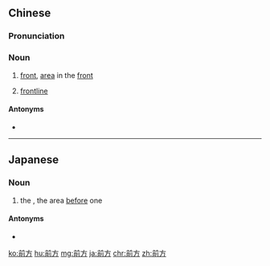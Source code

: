 ==Chinese==
{{zh-forms}}

===Pronunciation===
{{zh-pron
|m=qiánfāng
|c=cin4 fong1
|h=pfs=chhièn-fông
|mn=chiân-hong/qz:chûiⁿ-hong/xm,zz:chêng-hong
|cat=n
}}

===Noun===
{{zh-noun}}
# [[front]], [[area]] in the [[front]]
# {{lb|zh|military}} [[frontline]]

====Antonyms====
* {{zh-l|後方}}

----

==Japanese==
{{ja-kanjitab|ぜん|ほう|k2=ぽう|yomi=o}}

===Noun===
{{ja-noun|ぜんぽう}}

# the {{l|en|front|id=facing side}}, the area [[before]] one

====Antonyms====
* {{ja-r|後方|こうほう}}

[[ko:前方]]
[[hu:前方]]
[[mg:前方]]
[[ja:前方]]
[[chr:前方]]
[[zh:前方]]